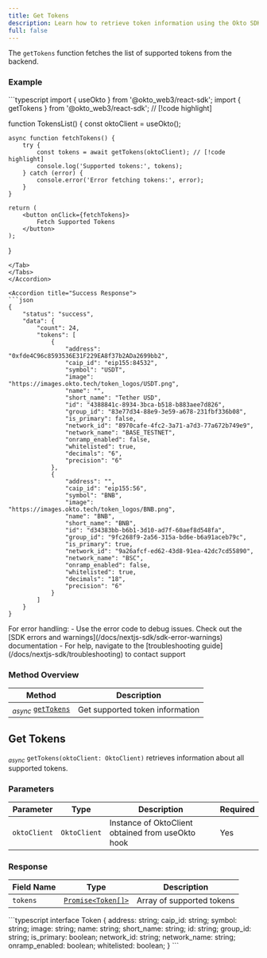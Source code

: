 ```yaml
---
title: Get Tokens
description: Learn how to retrieve token information using the Okto SDK.
full: false
---
```



The `getTokens` function fetches the list of supported tokens from the backend.

<ChainSupportStatus 
/>

### Example

<Accordions defaultValue="Usage">
<Accordion title="Usage">
<Tabs items={['TypeScript']}>
<Tab value="TypeScript">
```typescript
import { useOkto } from '@okto_web3/react-sdk';
import { getTokens } from '@okto_web3/react-sdk'; // [!code highlight]

function TokensList() {
    const oktoClient = useOkto();

    async function fetchTokens() {
        try {
            const tokens = await getTokens(oktoClient); // [!code highlight]
            console.log('Supported tokens:', tokens);
        } catch (error) {
            console.error('Error fetching tokens:', error);
        }
    }

    return (
        <button onClick={fetchTokens}>
            Fetch Supported Tokens
        </button>
    );
}
```
</Tab>
</Tabs>
</Accordion>

<Accordion title="Success Response">
```json
{
    "status": "success",
    "data": {
        "count": 24,
        "tokens": [
            {
                "address": "0xfde4C96c8593536E31F229EA8f37b2ADa2699bb2",
                "caip_id": "eip155:84532",
                "symbol": "USDT",
                "image": "https://images.okto.tech/token_logos/USDT.png",
                "name": "",
                "short_name": "Tether USD",
                "id": "4388841c-8934-3bca-b518-b883aee7d826",
                "group_id": "83e77d34-88e9-3e59-a678-231fbf336b08",
                "is_primary": false,
                "network_id": "8970cafe-4fc2-3a71-a7d3-77a672b749e9",
                "network_name": "BASE_TESTNET",
                "onramp_enabled": false,
                "whitelisted": true,
                "decimals": "6",
                "precision": "6"
            },
            {
                "address": "",
                "caip_id": "eip155:56",
                "symbol": "BNB",
                "image": "https://images.okto.tech/token_logos/BNB.png",
                "name": "BNB",
                "short_name": "BNB",
                "id": "d34383bb-b6b1-3d10-ad7f-60aef8d548fa",
                "group_id": "9fc268f9-2a56-315a-bd6e-b6a91aceb79c",
                "is_primary": true,
                "network_id": "9a26afcf-ed62-43d8-91ea-42dc7cd55890",
                "network_name": "BSC",
                "onramp_enabled": false,
                "whitelisted": true,
                "decimals": "18",
                "precision": "6"
            }
        ]
    }
}
```
</Accordion>
</Accordions>

<Callout title="Note" type="info">
For error handling:
- Use the error code to debug issues. Check out the [SDK errors and warnings](/docs/nextjs-sdk/sdk-error-warnings) documentation
- For help, navigate to the [troubleshooting guide](/docs/nextjs-sdk/troubleshooting) to contact support
</Callout>

### Method Overview

| Method | Description |
|---------|-------------|
| <sub><i>async</i></sub> [`getTokens`](#get-tokens) | Get supported token information |

<div className="method-box">

## Get Tokens

<sub><i>async</i></sub> `getTokens(oktoClient: OktoClient)` retrieves information about all supported tokens.

### Parameters

| Parameter | Type | Description | Required |
|-----------|------|-------------|-----------|
| `oktoClient` | `OktoClient` | Instance of OktoClient obtained from useOkto hook | Yes |

### Response

<Callout title="Success Response">

| Field Name | Type | Description |
|------------|------|-------------|
| `tokens` | [`Promise<Token[]>`](/docs/nextjs-sdk/technical-reference#models) | Array of supported tokens |

<Accordions>
    <Accordion title="Response Type">
        ```typescript
        interface Token {
            address: string;
            caip_id: string;
            symbol: string;
            image: string;
            name: string;
            short_name: string;
            id: string;
            group_id: string;
            is_primary: boolean;
            network_id: string;
            network_name: string;
            onramp_enabled: boolean;
            whitelisted: boolean;
        }
        ```
    </Accordion>
</Accordions>

</Callout>

</div>